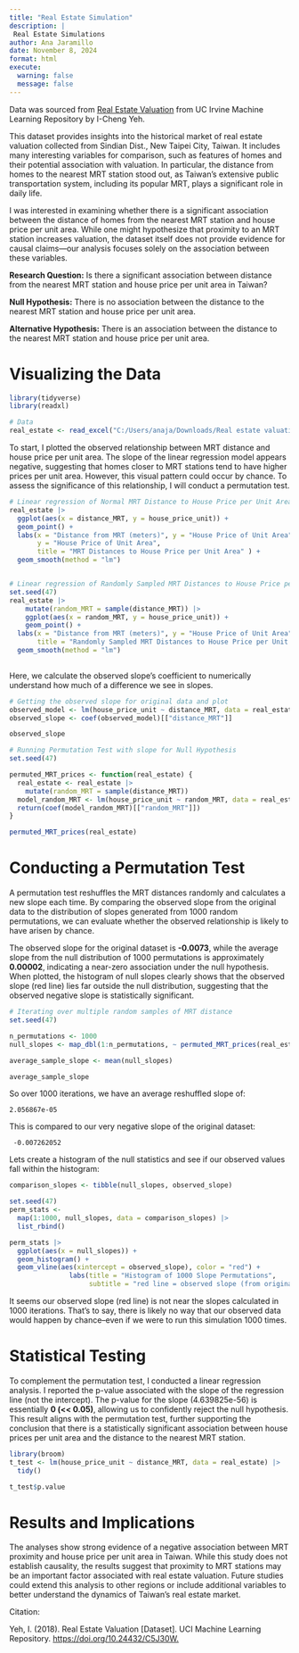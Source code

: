 ```yaml
---
title: "Real Estate Simulation"
description: |
 Real Estate Simulations
author: Ana Jaramillo
date: November 8, 2024
format: html
execute:
  warning: false
  message: false
---
```


Data was sourced from [Real Estate Valuation](https://archive.ics.uci.edu/dataset/477/real+estate+valuation+data+set) from UC Irvine Machine Learning Repository by I-Cheng Yeh.

This dataset provides insights into the historical market of real estate valuation collected from Sindian Dist., New Taipei City, Taiwan. It includes many interesting variables for comparison, such as features of homes and their potential association with valuation. In particular, the distance from homes to the nearest MRT station stood out, as Taiwan’s extensive public transportation system, including its popular MRT, plays a significant role in daily life.

I was interested in examining whether there is a significant association between the distance of homes from the nearest MRT station and house price per unit area. While one might hypothesize that proximity to an MRT station increases valuation, the dataset itself does not provide evidence for causal claims—our analysis focuses solely on the association between these variables.

**Research Question:** Is there a significant association between distance from the nearest MRT station and house price per unit area in Taiwan?

**Null Hypothesis:** There is no association between the distance to the nearest MRT station and house price per unit area.

**Alternative Hypothesis:** There is an association between the distance to the nearest MRT station and house price per unit area.

# Visualizing the Data

```r
library(tidyverse)
library(readxl)

# Data
real_estate <- read_excel("C:/Users/anaja/Downloads/Real estate valuation data set.xlsx")
```

To start, I plotted the observed relationship between MRT distance and house price per unit area. The slope of the linear regression model appears negative, suggesting that homes closer to MRT stations tend to have higher prices per unit area. However, this visual pattern could occur by chance. To assess the significance of this relationship, I will conduct a permutation test.

```r
# Linear regression of Normal MRT Distance to House Price per Unit Area
real_estate |>
  ggplot(aes(x = distance_MRT, y = house_price_unit)) +
  geom_point() +
  labs(x = "Distance from MRT (meters)", y = "House Price of Unit Area",
       y = "House Price of Unit Area",
       title = "MRT Distances to House Price per Unit Area" ) +
  geom_smooth(method = "lm")


# Linear regression of Randomly Sampled MRT Distances to House Price per Unit Area
set.seed(47)
real_estate |>
    mutate(random_MRT = sample(distance_MRT)) |>
    ggplot(aes(x = random_MRT, y = house_price_unit)) +
    geom_point() +
  labs(x = "Distance from MRT (meters)", y = "House Price of Unit Area",
       title = "Randomly Sampled MRT Distances to House Price per Unit Area") +
  geom_smooth(method = "lm")
  
```

Here, we calculate the observed slope's coefficient to numerically understand how much of a difference we see in slopes.

```r
# Getting the observed slope for original data and plot
observed_model <- lm(house_price_unit ~ distance_MRT, data = real_estate)
observed_slope <- coef(observed_model)[["distance_MRT"]]

observed_slope

# Running Permutation Test with slope for Null Hypothesis
set.seed(47)

permuted_MRT_prices <- function(real_estate) {
  real_estate <- real_estate |>
    mutate(random_MRT = sample(distance_MRT))
  model_random_MRT <- lm(house_price_unit ~ random_MRT, data = real_estate)
  return(coef(model_random_MRT)[["random_MRT"]])
}

permuted_MRT_prices(real_estate)

```

# Conducting a Permutation Test

A permutation test reshuffles the MRT distances randomly and calculates a new slope each time. By comparing the observed slope from the original data to the distribution of slopes generated from 1000 random permutations, we can evaluate whether the observed relationship is likely to have arisen by chance.

The observed slope for the original dataset is **-0.0073**, while the average slope from the null distribution of 1000 permutations is approximately **0.00002**, indicating a near-zero association under the null hypothesis. When plotted, the histogram of null slopes clearly shows that the observed slope (red line) lies far outside the null distribution, suggesting that the observed negative slope is statistically significant.

```r
# Iterating over multiple random samples of MRT distance
set.seed(47)

n_permutations <- 1000
null_slopes <- map_dbl(1:n_permutations, ~ permuted_MRT_prices(real_estate))

average_sample_slope <- mean(null_slopes)

average_sample_slope


```

So over 1000 iterations, we have an average reshuffled slope of:

```         
2.056867e-05
```

This is compared to our very negative slope of the original dataset:

```         
 -0.007262052
```

Lets create a histogram of the null statistics and see if our observed values fall within the histogram:

```r
comparison_slopes <- tibble(null_slopes, observed_slope)

set.seed(47)
perm_stats <-
  map(1:1000, null_slopes, data = comparison_slopes) |>
  list_rbind()

perm_stats |>
  ggplot(aes(x = null_slopes)) +
  geom_histogram() +
  geom_vline(aes(xintercept = observed_slope), color = "red") +
               labs(title = "Histogram of 1000 Slope Permutations", 
                    subtitle = "red line = observed slope (from original data)", x = "Permuted Null Slopes", y = "Count")
```

It seems our observed slope (red line) is not near the slopes calculated in 1000 iterations. That's to say, there is likely no way that our observed data would happen by chance--even if we were to run this simulation 1000 times.

# Statistical Testing

To complement the permutation test, I conducted a linear regression analysis. I reported the p-value associated with the slope of the regression line (not the intercept). The p-value for the slope (4.639825e-56) is essentially **0 (\<\< 0.05)**, allowing us to confidently reject the null hypothesis. This result aligns with the permutation test, further supporting the conclusion that there is a statistically significant association between house prices per unit area and the distance to the nearest MRT station.

```r
library(broom)
t_test <- lm(house_price_unit ~ distance_MRT, data = real_estate) |>
  tidy()

t_test$p.value
```

# Results and Implications

The analyses show strong evidence of a negative association between MRT proximity and house price per unit area in Taiwan. While this study does not establish causality, the results suggest that proximity to MRT stations may be an important factor associated with real estate valuation. Future studies could extend this analysis to other regions or include additional variables to better understand the dynamics of Taiwan’s real estate market.

Citation:

Yeh, I. (2018). Real Estate Valuation \[Dataset\]. UCI Machine Learning Repository. <https://doi.org/10.24432/C5J30W.>
